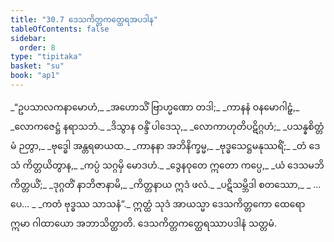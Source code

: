 ```yaml
---
title: "30.7 ဒေသကိတ္တကတ္ထေရအပဒါန"
tableOfContents: false
sidebar:
  order: 8
type: "tipitaka"
basket: "su"
book: "ap1"
---
```



<DynamicBreadcrumb />

<Division number="31" book="ap1">

<Paragraph number="3400" type="verses" book="ap1">
_“ဥပသာလကနာမောဟံ,_  
_အဟောသိံ ဗြာဟ္မဏော တဒါ;_  
_ကာနနံ ဝနမောဂါဠှံ,_  
_လောကဇေဋ္ဌံ နရာသဘံ._  

</Paragraph>

</Division>
<Division number="32" book="ap1">

<Paragraph number="3401" type="verses" book="ap1">
_ဒိသွာန ဝန္ဒိံ ပါဒေသု,_  
_လောကာဟုတိပဋိဂ္ဂဟံ;_  
_ပသန္နစိတ္တံ မံ ဉတွာ,_  
_ဗုဒ္ဓေါ အန္တရဓာယထ._  

</Paragraph>

</Division>
<Division number="33" book="ap1">

<Paragraph number="3402" type="verses" book="ap1">
_ကာနနာ အဘိနိက္ခမ္မ,_  
_ဗုဒ္ဓသေဋ္ဌမနုဿရိံ;_  
_တံ ဒေသံ ကိတ္တယိတွာန,_  
_ကပ္ပံ သဂ္ဂမှိ မောဒဟံ._  

</Paragraph>

</Division>
<Division number="34" book="ap1">

<Paragraph number="3403" type="verses" book="ap1">
_ဒွေနဝုတေ ဣတော ကပ္ပေ,_  
_ယံ ဒေသမဘိကိတ္တယိံ;_  
_ဒုဂ္ဂတိံ နာဘိဇာနာမိ,_  
_ကိတ္တနာယ ဣဒံ ဖလံ._  

</Paragraph>

</Division>
<Division number="35" book="ap1">

<Paragraph number="3404" type="verses" book="ap1">
_ပဋိသမ္ဘိဒါ စတဿော,_  
_ …ပေ… _  
_ကတံ ဗုဒ္ဓဿ သာသနံ”._  

</Paragraph>

<Paragraph number="3405" book="ap1">
ဣတ္ထံ သုဒံ အာယသ္မာ ဒေသကိတ္တကော ထေရော ဣမာ ဂါထာယော အဘာသိတ္ထာတိ.

</Paragraph>
</Division>

<Paragraph number="3406" type="center" book="ap1">
ဒေသကိတ္တကတ္ထေရဿာပဒါနံ သတ္တမံ.
</Paragraph>